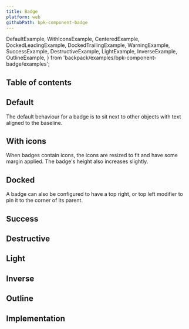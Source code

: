 ```yaml
---
title: Badge
platform: web
githubPath: bpk-component-badge
---
```



  DefaultExample,
  WithIconsExample,
  CenteredExample,
  DockedLeadingExample,
  DockedTrailingExample,
  WarningExample,
  SuccessExample,
  DestructiveExample,
  LightExample,
  InverseExample,
  OutlineExample,
} from 'backpack/examples/bpk-component-badge/examples';

## Table of contents

## Default

The default behaviour for a badge is to sit next to other objects with text aligned to the baseline.

<PresentationBlock>
  <DefaultExample />
</PresentationBlock>

## With icons

When badges contain icons, the icons are resized to fit and have some margin applied. The badge's height also increases slightly.

<PresentationBlock>
  <WithIconsExample />
</PresentationBlock>

## Docked

A badge can also be configured to have a top right, or top left modifier to pin it to the corner of its parent.

<PresentationBlock>
  <DockedTrailingExample />
</PresentationBlock>

## Success

<PresentationBlock>
  <SuccessExample />
</PresentationBlock>

## Destructive

<PresentationBlock>
  <DestructiveExample />
</PresentationBlock>

## Light

<PresentationBlock>
  <LightExample />
</PresentationBlock>

## Inverse

<PresentationBlock>
  <InverseExample />
</PresentationBlock>

## Outline

<PresentationBlock>
  <OutlineExample />
</PresentationBlock>

## Implementation

<Readme />
